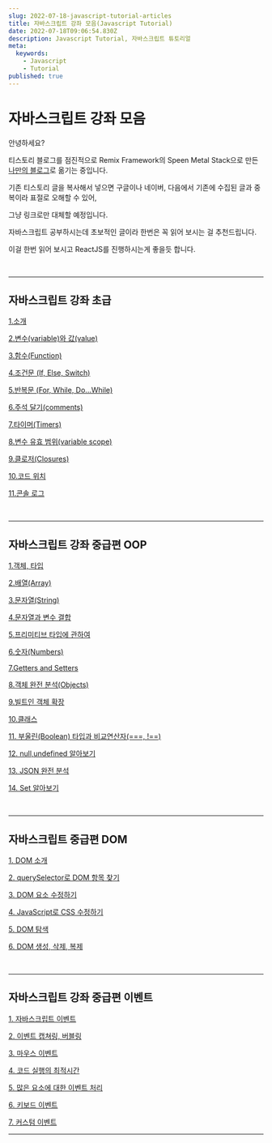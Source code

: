 ```yaml
---
slug: 2022-07-18-javascript-tutorial-articles
title: 자바스크립트 강좌 모음(Javascript Tutorial)
date: 2022-07-18T09:06:54.830Z
description: Javascript Tutorial, 자바스크립트 튜토리얼
meta:
  keywords:
    - Javascript
    - Tutorial
published: true
---
```


# 자바스크립트 강좌 모음

안녕하세요?

티스토리 블로그를 점진적으로 Remix Framework의 Speen Metal Stack으로 만든 [나만의 블로그](https://mycodings.fly.dev)로 옮기는 중입니다.

기존 티스토리 글을 복사해서 넣으면 구글이나 네이버, 다음에서 기존에 수집된 글과 중복이라 표절로 오해할 수 있어,

그냥 링크로만 대체할 예정입니다.

자바스크립트 공부하시는데 초보적인 글이라 한번은 꼭 읽어 보시는 걸 추천드립니다.

이걸 한번 읽어 보시고 ReactJS를 진행하시는게 좋을듯 합니다.

<br />

---

## 자바스크립트 강좌 초급


[1.소개](https://cpro95.tistory.com/75)

[2.변수(variable)와 값(value)](https://cpro95.tistory.com/76)

[3.함수(Function)](https://cpro95.tistory.com/77)

[4.조건문 (If, Else, Switch)](https://cpro95.tistory.com/78)

[5.반복문 (For, While, Do...While)](https://cpro95.tistory.com/79)

[6.주석 달기(comments)](https://cpro95.tistory.com/80)

[7.타이머(Timers)](https://cpro95.tistory.com/87)

[8.변수 유효 범위(variable scope)](https://cpro95.tistory.com/88)

[9.클로저(Closures)](https://cpro95.tistory.com/89)

[10.코드 위치](https://cpro95.tistory.com/91)

[11.콘솔 로그](https://cpro95.tistory.com/93)

<br />

---


## 자바스크립트 강좌 중급편 OOP


[1.객체, 타입](https://cpro95.tistory.com/95)

[2.배열(Array)](https://cpro95.tistory.com/96)

[3.문자열(String)](https://cpro95.tistory.com/100)

[4.문자열과 변수 결합](https://cpro95.tistory.com/101)

[5.프리미티브 타입에 관하여](https://cpro95.tistory.com/104)

[6.숫자(Numbers)](https://cpro95.tistory.com/105)

[7.Getters and Setters](https://cpro95.tistory.com/106)

[8.객체 완전 분석(Objects)](https://cpro95.tistory.com/108)

[9.빌트인 객체 확장](https://cpro95.tistory.com/112)

[10.클래스](https://cpro95.tistory.com/121)

[11. 부울린(Boolean) 타입과 비교연산자(===, !==)](https://cpro95.tistory.com/126)

[12. null,undefined 알아보기](https://cpro95.tistory.com/127)

[13. JSON 완전 분석](https://cpro95.tistory.com/129)

[14. Set 알아보기](https://cpro95.tistory.com/130)

<br />

---


## 자바스크립트 중급편 DOM


[1. DOM 소개](https://cpro95.tistory.com/132)

[2. querySelector로 DOM 항목 찾기](https://cpro95.tistory.com/143)

[3. DOM 요소 수정하기](https://cpro95.tistory.com/144)

[4. JavaScript로 CSS 수정하기](https://cpro95.tistory.com/145)

[5. DOM 탐색](https://cpro95.tistory.com/146)

[6. DOM 생성, 삭제, 복제](https://cpro95.tistory.com/149)

<br />

---


## 자바스크립트 강좌 중급편 이벤트

[1. 자바스크립트 이벤트](https://cpro95.tistory.com/154)

[2. 이벤트 캡쳐링, 버블링](https://cpro95.tistory.com/161)

[3. 마우스 이벤트](https://cpro95.tistory.com/169)

[4. 코드 실행의 최적시간](https://cpro95.tistory.com/220)

[5. 많은 요소에 대한 이벤트 처리](https://cpro95.tistory.com/233)

[6. 키보드 이벤트](https://cpro95.tistory.com/249)

[7. 커스텀 이벤트](https://cpro95.tistory.com/273)


---
